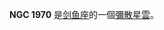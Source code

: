 {{NGCInfoBox|NGCID=NGC 1970|發現者=約翰·弗里德里希·威廉·赫歇爾|發現日期=1835年1月31日|其他編號=ESO 56-SC127|曆元=J2000.0|赤經=5時26分52.7秒
|赤緯=-68°50'12"|星座=剑鱼座|星體=彌散星雲|星等=|表面亮度=|藍等=8}}

'''NGC 1970''' 是[[剑鱼座|剑鱼座]]的一個[[彌散星雲|彌散星雲]]。

{{NGCReference|1970}}
{{Catalogs|NGC=1970}}